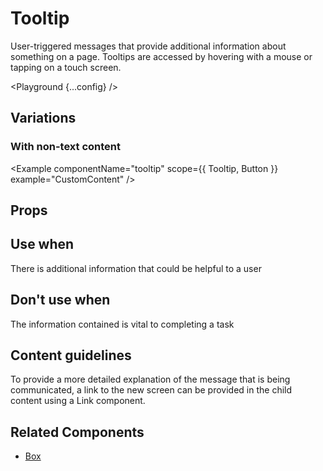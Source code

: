 
# Tooltip

User-triggered messages that provide additional information about something on a page. Tooltips are accessed by hovering with a mouse or tapping on a touch screen.

<Playground {...config} />

## Variations

### With non-text content

<Example componentName="tooltip" scope={{ Tooltip, Button }} example="CustomContent" />

## Props

<PropsTable propsConfig={config.props} />

## Use when
There is additional information that could be helpful to a user

## Don't use when
The information contained is vital to completing a task

## Content guidelines

To provide a more detailed explanation of the message that is being communicated, a link to the new screen can be provided in the child content using a Link component.

## Related Components

- [Box](/box)